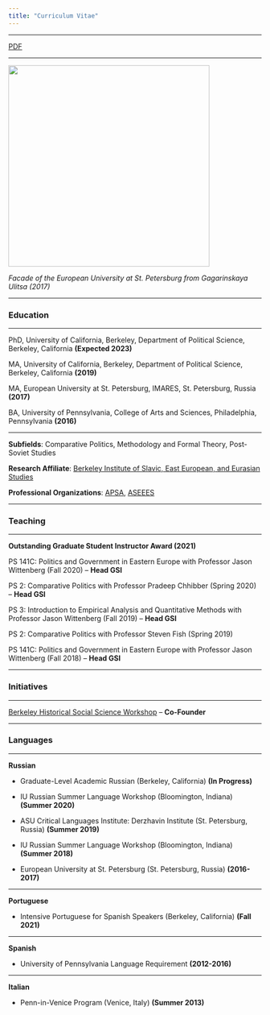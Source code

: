```yaml
---
title: "Curriculum Vitae"
---
```


---

[PDF](Kienitz_CV.pdf)

---

<img align="center" src="images/EUSP.jpg" width = "400">

*Facade of the European University at St. Petersburg from Gagarinskaya Ulitsa (2017)*

---

### Education

---

PhD, University of California, Berkeley, Department of Political Science, Berkeley, California __(Expected 2023)__

MA, University of California, Berkeley, Department of Political Science, Berkeley, California __(2019)__

MA, European University at St. Petersburg, IMARES, St. Petersburg, Russia __(2017)__

BA, University of Pennsylvania, College of Arts and Sciences, Philadelphia, Pennsylvania __(2016)__

---

__Subfields__: Comparative Politics, Methodology and Formal Theory, Post-Soviet Studies

__Research Affiliate__: [Berkeley Institute of Slavic, East European, and Eurasian Studies](https://iseees.berkeley.edu)

__Professional Organizations__: [APSA](https://www.apsanet.org), [ASEEES](https://www.aseees.org)

---

### Teaching

---

__Outstanding Graduate Student Instructor Award (2021)__

PS 141C: Politics and Government in Eastern Europe with Professor Jason Wittenberg (Fall 2020) -- __Head GSI__

PS 2: Comparative Politics with Professor Pradeep Chhibber (Spring 2020) -- __Head GSI__

PS 3: Introduction to Empirical Analysis and Quantitative Methods with Professor Jason Wittenberg (Fall 2019) -- __Head GSI__

PS 2: Comparative Politics with Professor Steven Fish (Spring 2019)

PS 141C: Politics and Government in Eastern Europe with Professor Jason Wittenberg (Fall 2018) -- __Head GSI__

---

### Initiatives

---

[Berkeley Historical Social Science Workshop](https://github.com/jaeyk/hssw/blob/master/schedule.md) --  __Co-Founder__

---

### Languages

---

__Russian__

* Graduate-Level Academic Russian (Berkeley, California) __(In Progress)__

* IU Russian Summer Language Workshop (Bloomington, Indiana) __(Summer 2020)__

* ASU Critical Languages Institute: Derzhavin Institute (St. Petersburg, Russia) __(Summer 2019)__

* IU Russian Summer Language Workshop (Bloomington, Indiana) __(Summer 2018)__

* European University at St. Petersburg (St. Petersburg, Russia) __(2016-2017)__

---

__Portuguese__

* Intensive Portuguese for Spanish Speakers (Berkeley, California) __(Fall 2021)__

---

__Spanish__

* University of Pennsylvania Language Requirement __(2012-2016)__

---

__Italian__

* Penn-in-Venice Program (Venice, Italy) __(Summer 2013)__
